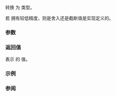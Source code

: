 {{cpp/chrono/system_clock/title|to_time_t}}
{{cpp/chrono/system_clock/navbar}}
{{dcl begin}}
{{dcl|since=c++11|
static std::time_t to_time_t( const time_point&amp; t ) noexcept;
}}
{{dcl end}}

转换 {{c|t}} 为 {{lc|std::time_t}} 类型。

若 {{lc|std::time_t}} 拥有较低精度，则是舍入还是截断值是实现定义的。

===参数===
{{par begin}}
{{par | t |要转换的系统时钟时间点}}
{{par end}}

===返回值===
表示 {{c|t}} 的 {{lc|std::time_t}} 值。

===示例===
{{example
|获取当前时间为 {{lc|std::time_t}} 的两种办法。
|code=
#include &lt;chrono&gt;
#include &lt;ctime&gt;
#include &lt;iostream&gt;
#include &lt;thread&gt;
using namespace std::chrono_literals;

int main()
{
    // 老办法
    std::time_t oldt = std::time({});

    std::this_thread::sleep_for(2700ms);

    // 新办法
    auto const now = std::chrono::system_clock::now();
    std::time_t newt = std::chrono::system_clock::to_time_t(now);

    std::cout &lt;&lt; "newt - oldt == " &lt;&lt; newt - oldt &lt;&lt; " s\n";
}
|p=true
|output=
newt - oldt == 3 s
}}

===参阅===
{{dsc begin}}
{{dsc inc|cpp/chrono/system_clock/dsc from_time_t}}
{{dsc end}}

{{langlinks|de|en|es|fr|it|ja|pt|ru}}